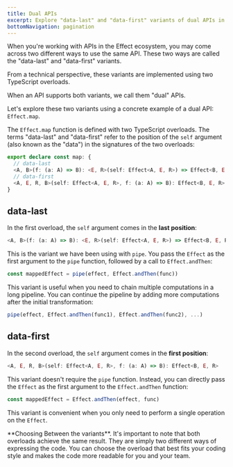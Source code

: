 ```yaml
---
title: Dual APIs
excerpt: Explore "data-last" and "data-first" variants of dual APIs in the Effect ecosystem, illustrated with the example of `Effect.map`. Learn how to choose between them based on your coding style and readability preferences.
bottomNavigation: pagination
---
```


When you're working with APIs in the Effect ecosystem, you may come across two different ways to use the same API. These two ways are called the "data-last" and "data-first" variants.

<Info>
  From a technical perspective, these variants are implemented using two
  TypeScript overloads.
</Info>

When an API supports both variants, we call them "dual" APIs.

Let's explore these two variants using a concrete example of a dual API: `Effect.map`.

The `Effect.map` function is defined with two TypeScript overloads. The terms "data-last" and "data-first" refer to the position of the `self` argument (also known as the "data") in the signatures of the two overloads:

```ts
export declare const map: {
  // data-last
  <A, B>(f: (a: A) => B): <E, R>(self: Effect<A, E, R>) => Effect<B, E, R>
  // data-first
  <A, E, R, B>(self: Effect<A, E, R>, f: (a: A) => B): Effect<B, E, R>
}
```

## data-last

In the first overload, the `self` argument comes in the **last position**:

```ts
<A, B>(f: (a: A) => B): <E, R>(self: Effect<A, E, R>) => Effect<B, E, R>
```

This is the variant we have been using with `pipe`. You pass the `Effect` as the first argument to the `pipe` function, followed by a call to `Effect.andThen`:

```ts
const mappedEffect = pipe(effect, Effect.andThen(func))
```

This variant is useful when you need to chain multiple computations in a long pipeline. You can continue the pipeline by adding more computations after the initial transformation:

```ts
pipe(effect, Effect.andThen(func1), Effect.andThen(func2), ...)
```

## data-first

In the second overload, the `self` argument comes in the **first position**:

```ts
<A, E, R, B>(self: Effect<A, E, R>, f: (a: A) => B): Effect<B, E, R>
```

This variant doesn't require the `pipe` function. Instead, you can directly pass the `Effect` as the first argument to the `Effect.andThen` function:

```ts
const mappedEffect = Effect.andThen(effect, func)
```

This variant is convenient when you only need to perform a single operation on the `Effect`.

<Design>
  **Choosing Between the variants**. It's important to note that both
  overloads achieve the same result. They are simply two different ways of
  expressing the code. You can choose the overload that best fits your coding
  style and makes the code more readable for you and your team.
</Design>
